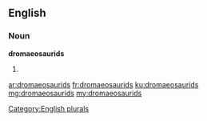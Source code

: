 ==English==

===Noun===
'''dromaeosaurids'''

# {{plural of|dromaeosaurid}}

[[Category:English plurals]]

[[ar:dromaeosaurids]]
[[fr:dromaeosaurids]]
[[ku:dromaeosaurids]]
[[mg:dromaeosaurids]]
[[my:dromaeosaurids]]